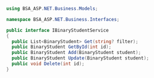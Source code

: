 ```csharp
using BSA_ASP.NET.Business.Models;

namespace BSA_ASP.NET.Business.Interfaces;

public interface IBinaryStudentService
{
  public List<BinaryStudent> Get(string? filter);
  public BinaryStudent GetById(int id);
  public BinaryStudent Add(BinaryStudent student);
  public BinaryStudent Update(BinaryStudent student);
  public void Delete(int id);
}
```
